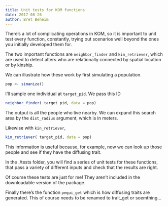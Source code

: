 ```yaml
---
title: Unit tests for KOM functions
date: 2017-08-26
author: Bret Beheim
---
```


There's a lot of complicating operations in KOM, so it is important to unit test every function, constantly, trying out scenarios well beyond the ones you initially developed them for.

The two important functions are `neighbor_finder` and `kin_retriever`, which are used to detect alters who are relationally connected by spatial location or by kinship.

We can illustrate how these work by first simulating a population.

```r

pop <- simanize()

```

I'll sample one individual at `target_pid`. We pass this ID 

```r

neighbor_finder( target_pid, data = pop)

```

The output is all the people who live nearby. We can expand this search area by the `dist_radius` argument, which is in meters.

Likewise with `kin_retriever`, 

```r

kin_retriever( target_pid, data = pop)

```

This information is useful because, for example, now we can look up those people and see if they have the diffusing trait.

In the ./tests folder, you will find a series of unit tests for these functions, that pass a variety of different inputs and check that the results are right.

Of course these tests are just for me! They aren't included in the downloadable version of the package.

Finally there's the function `pequi_get` which is how diffusing traits are generated. This of course needs to be renamed to trait_get or soemthing...


